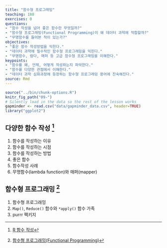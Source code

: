 ```yaml
---
title: "함수형 프로그래밍"
teaching: 180
exercises: 0
questions:
- "함수 작성을 넘어 좋은 함수란 무엇일까?"
- "함수형 프로그래밍(Functional Programming)이 왜 데이터 과학에 적합할까?"
- "무명함수를 들어본 적이 있는가?"
objectives:
- "좋은 함수 작성방법을 익힌다."
- "데이터 과학에 필수적인 함수형 프로그래밍을 익힌다."
- "무명함수, 람다, 매퍼 등 고급 함수형 프로그래밍을 이해한다."
keypoints:
- "함수를 왜, 언제, 어떻게 작성하는지 파악한다."
- "함수를 다양한 관점에서 이해한다."
- "데이터 과학 심화과정에 등장하는 함수형 프로그래밍 용어에 친숙해진다."
source: Rmd
---
```


```r
source("../bin/chunk-options.R")
knitr_fig_path("09-")
# Silently load in the data so the rest of the lesson works
gapminder <- read.csv("data/gapminder_data.csv", header=TRUE)
library("ggplot2")
```

## 다양한 함수 작성 [^writing-functional-programming]

[^writing-functional-programming]: [R 함수 작성](https://statkclee.github.io/parallel-r/ds-fp-write-fn.html)

1. 함수를 작성하는 이유
1. 함수를 작성하는 시점
1. 함수를 작성하는 방법
1. 좋은 함수
1. 함수작성 사례
1. 무명함수(lambda function)와 매퍼(mapper)

## 함수형 프로그래밍 [^functional-programming]

[^functional-programming]: [함수형 프로그래밍(Functional Programming)](https://statkclee.github.io/parallel-r/ds-fp.html)

1. 함수형 프로그래밍
1. `Map()`, `Reduce()` 함수와 `*apply()` 함수 가족
1. purrr 팩키지



